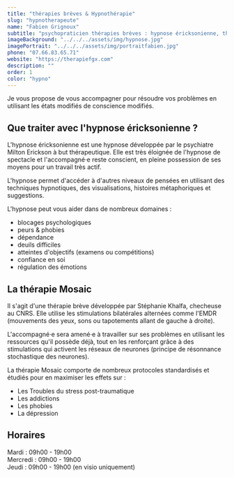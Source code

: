 ```yaml
---
title: "thérapies brèves & Hypnothérapie"
slug: "hypnotherapeute"
name: "Fabien Grignoux"
subtitle: "psychopraticien thérapies brèves : hypnose éricksonienne, thérapie Mosaic"
imageBackground: "../../../assets/img/hypnose.jpg"
imagePortrait: "../../../assets/img/portraitfabien.jpg"
phone: "07.66.83.65.71"
website: "https://therapiefgx.com"
description: ""
order: 1
color: "hypno"
---
```


Je vous propose de vous accompagner pour résoudre vos problèmes en utilisant les états modifiés de conscience modifiés.

## Que traiter avec l'hypnose éricksonienne ?

L'hypnose éricksonienne est une hypnose développée par le psychiatre Milton Erickson à but thérapeutique. Elle est très éloignée de l'hypnose de spectacle et l'accompagné·e reste conscient, en pleine possession de ses moyens pour un travail très actif.

L'hypnose permet d'accéder à d'autres niveaux de pensées en utilisant des techniques hypnotiques, des visualisations, histoires métaphoriques et suggestions.

L'hypnose peut vous aider dans de nombreux domaines :

- blocages psychologiques
- peurs & phobies
- dépendance
- deuils difficiles
- atteintes d'objectifs (examens ou compétitions)
- confiance en soi
- régulation des émotions

## La thérapie Mosaic

Il s'agit d'une thérapie brève développée par Stéphanie Khalfa, checheuse au CNRS. Elle utilise les stimulations bilatérales alternées comme l'EMDR (mouvements des yeux, sons ou tapotements allant de gauche à droite).

L'accompagné·e sera amené·e à travailler sur ses problèmes en utilisant les ressources qu'il possède déjà, tout en les renforçant grâce à des stimulations qui activent les réseaux de neurones (principe de résonnance stochastique des neurones).

La thérapie Mosaic comporte de nombreux protocoles standardisés et étudiés pour en maximiser les effets sur :

- Les Troubles du stress post-traumatique
- Les addictions
- Les phobies
- La dépression

## Horaires

Mardi : 09h00 - 19h00  
Mercredi : 09h00 - 19h00  
Jeudi : 09h00 - 19h00 (en visio uniquement)
